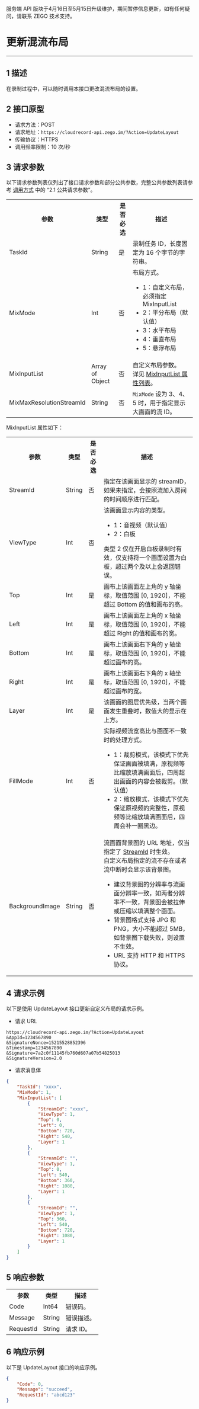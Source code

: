 <Warning title="警告">服务端 API 版块于4月16日至5月15日升级维护，期间暂停信息更新，如有任何疑问，请联系 ZEGO 技术支持。</Warning>

# 更新混流布局

---

## 1 描述

在录制过程中，可以随时调用本接口更改混流布局的设置。

## 2 接口原型

- 请求方法：POST
- 请求地址：`https://cloudrecord-api.zego.im/?Action=UpdateLayout`
- 传输协议：HTTPS
- 调用频率限制：10 次/秒

## 3 请求参数

以下请求参数列表仅列出了接口请求参数和部分公共参数，完整公共参数列表请参考 [调用方式](./Making%20API%20Requests.mdx#21-公共请求参数) 中的 “2.1 公共请求参数”。

<table>
  
  <tbody><tr>
    <th>参数</th>
    <th>类型</th>
    <th>是否必选</th>
    <th>描述</th>
  </tr>
  <tr>
    <td>TaskId</td>
    <td>String</td>
    <td>是</td>
    <td>录制任务 ID，长度固定为 16 个字节的字符串。</td>
  </tr>
  <tr>
    <td>MixMode</td>
    <td>Int</td>
    <td>否</td>
    <td>布局方式。<ul><li>1：自定义布局，必须指定 MixInputList</li><li>2：平分布局（默认值）</li><li>3：水平布局</li><li>4：垂直布局</li><li>5：悬浮布局</li></ul></td>
  </tr>
  <tr>
    <td>MixInputList</td>
    <td>Array of Object</td>
    <td>否</td>
    <td>自定义布局参数。<br />详见 <a href="#mix_input_list">MixInputList 属性列表</a>。</td>
  </tr>
  <tr>
    <td>MixMaxResolutionStreamId</td>
    <td>String</td>
    <td>否</td>
    <td><code>MixMode</code> 设为 3、4、5 时，用于指定显示大画面的流 ID。</td>
  </tr>
</tbody></table>

<p id="mix_input_list">MixInputList 属性如下：</p>
<table>
  
  <tbody><tr>
    <th>参数</th>
    <th>类型</th>
    <th>是否必选</th>
    <th>描述</th>
  </tr>
  <tr>
    <td id="StreamId">StreamId</td>
    <td>String</td>
    <td>否</td>
    <td>指定在该画面显示的 streamID，如果未指定，会按照流加入房间的时间顺序进行匹配。</td>
  </tr>
  <tr>
    <td>ViewType</td>
    <td>Int</td>
    <td>否</td>
    <td>该画面显示内容的类型。<ul><li>1：音视频（默认值）</li><li>2：白板</li></ul> 类型 2 仅在开启白板录制时有效，仅支持将一个画面设置为白板，超过两个及以上会返回错误。</td>
  </tr>
  <tr>
    <td>Top</td>
    <td>Int</td>
    <td>是</td>
    <td>画布上该画面左上角的 y 轴坐标，取值范围 [0, 1920]，不能超过 Bottom 的值和画布的高。</td>
  </tr>
  <tr>
    <td>Left</td>
    <td>Int</td>
    <td>是</td>
    <td>画布上该画面左上角的 x 轴坐标，取值范围 [0, 1920]，不能超过 Right 的值和画布的宽。</td>
  </tr>
  <tr>
    <td>Bottom</td>
    <td>Int</td>
    <td>是</td>
    <td>画布上该画面右下角的 y 轴坐标，取值范围 [0, 1920]，不能超过画布的高。</td>
  </tr>
  <tr>
    <td>Right</td>
    <td>Int</td>
    <td>是</td>
    <td>画布上该画面右下角的 x 轴坐标，取值范围 [0, 1920]，不能超过画布的宽。</td>
  </tr>
  <tr>
    <td>Layer</td>
    <td>Int</td>
    <td>是</td>
    <td>该画面的图层优先级，当两个画面发生重叠时，数值大的显示在上方。</td>
  </tr>
  <tr>
    <td>FillMode</td>
    <td>Int</td>
    <td>否</td>
    <td>实际视频流宽高比与画面不一致时的处理方式。<ul><li>1：裁剪模式，该模式下优先保证画面被填满，原视频等比缩放填满画面后，四周超出画面的内容会被裁剪。（默认值）</li><li>2：缩放模式，该模式下优先保证原视频的完整性，原视频等比缩放填满画面后，四周会补一圈黑边。</li></ul></td>
  </tr>
  <tr id="BackgroundImage">
    <td>BackgroundImage</td>
    <td>String</td>
    <td>否</td>
    <td>流画面背景图的 URL 地址，仅当指定了 <a href="#StreamId">StreamId</a> 时生效。<br />自定义布局指定的流不存在或者流中断时会显示该背景图。<ul><li>建议背景图的分辨率与流画面分辨率一致，如两者分辨率不一致，背景图会被拉伸或压缩以填满整个画面。</li><li>背景图格式支持 JPG 和 PNG，大小不能超过 5MB，如背景图下载失败，则设置不生效。</li><li>URL 支持 HTTP 和 HTTPS 协议。</li></ul></td>
  </tr>
</tbody></table>

## 4 请求示例

以下是使用 UpdateLayout 接口更新自定义布局的请求示例。
- 请求 URL  
```
https://cloudrecord-api.zego.im/?Action=UpdateLayout
&AppId=1234567890
&SignatureNonce=15215528852396
&Timestamp=1234567890
&Signature=7a2c0f11145fb760d607a07b54825013
&SignatureVersion=2.0
```
- 请求消息体  
```json
{
	"TaskId": "xxxx",
	"MixMode": 1,
	"MixInputList": [
		{
            "StreamId": "xxxx", 
            "ViewType": 1, 
            "Top": 0, 
            "Left": 0, 
            "Bottom": 720, 
            "Right": 540, 
            "Layer": 1
		},
		{
            "StreamId": "", 
            "ViewType": 1, 
            "Top": 0, 
            "Left": 540, 
            "Bottom": 360, 
            "Right": 1080, 
            "Layer": 1
		},
		{
            "StreamId": "", 
            "ViewType": 1, 
            "Top": 360, 
            "Left": 540, 
            "Bottom": 720, 
            "Right": 1080, 
            "Layer": 1
		}
	]
}
```

## 5 响应参数

<table>
  
  <tbody><tr>
    <th>参数</th>
    <th>类型</th>
    <th>描述</th>
  </tr>
  <tr>
    <td>Code</td>
    <td>Int64</td>
    <td>错误码。</td>
  </tr>
  <tr>
    <td>Message</td>
    <td>String</td>
    <td>错误描述。</td>
  </tr>
  <tr>
    <td>RequestId</td>
    <td>String</td>
    <td>请求 ID。</td>
  </tr>
</tbody></table>

## 6 响应示例

以下是 UpdateLayout 接口的响应示例。
```json
{
    "Code": 0,
    "Message": "succeed",
    "RequestId": "abcd123"
}
```
